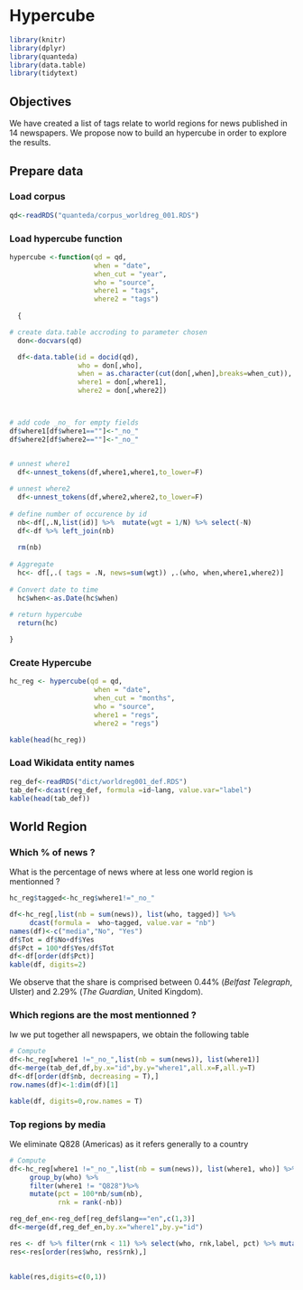 # Hypercube {#c24_hypercube}

```r
library(knitr)
library(dplyr)
library(quanteda)
library(data.table)
library(tidytext)
```

## Objectives

We have created a list of tags relate to world regions for news published in 14 newspapers. We propose now to build an hypercube in order to explore the results.



## Prepare data

### Load corpus

```r
qd<-readRDS("quanteda/corpus_worldreg_001.RDS")

```

### Load hypercube function
```r


hypercube <-function(qd = qd,
                     when = "date",
                     when_cut = "year",
                     who = "source",
                     where1 = "tags",
                     where2 = "tags")
                     
  {   

# create data.table accroding to parameter chosen
  don<-docvars(qd)

  df<-data.table(id = docid(qd),
                 who = don[,who],
                 when = as.character(cut(don[,when],breaks=when_cut)),
                 where1 = don[,where1],
                 where2 = don[,where2])



# add code _no_ for empty fields
df$where1[df$where1==""]<-"_no_"
df$where2[df$where2==""]<-"_no_"


# unnest where1
  df<-unnest_tokens(df,where1,where1,to_lower=F)
  
# unnest where2
  df<-unnest_tokens(df,where2,where2,to_lower=F)  
  
# define number of occurence by id
  nb<-df[,.N,list(id)] %>%  mutate(wgt = 1/N) %>% select(-N)
  df<-df %>% left_join(nb) 
  
  rm(nb)
 
# Aggregate
  hc<- df[,.( tags = .N, news=sum(wgt)) ,.(who, when,where1,where2)]
  
# Convert date to time
  hc$when<-as.Date(hc$when)
  
# return hypercube
  return(hc)

}


```


### Create Hypercube
```r

hc_reg <- hypercube(qd = qd,
                     when = "date",
                     when_cut = "months",
                     who = "source",
                     where1 = "regs",
                     where2 = "regs")

kable(head(hc_reg))

```
### Load Wikidata entity names

```r
reg_def<-readRDS("dict/worldreg001_def.RDS")
tab_def<-dcast(reg_def, formula =id~lang, value.var="label")
kable(head(tab_def))

```


## World Region

### Which % of news ?

What is the percentage of news where at less one world region is mentionned ?

```r
hc_reg$tagged<-hc_reg$where1!="_no_"

df<-hc_reg[,list(nb = sum(news)), list(who, tagged)] %>% 
     dcast(formula =  who~tagged, value.var = "nb") 
names(df)<-c("media","No", "Yes")
df$Tot = df$No+df$Yes
df$Pct = 100*df$Yes/df$Tot
df<-df[order(df$Pct)]
kable(df, digits=2)
```

We observe that the share is comprised between 0.44% (*Belfast Telegraph*, Ulster) and 2.29% (*The Guardian*, United Kingdom). 

### Which regions are the most mentionned ?

Iw we put together all newspapers, we obtain the following table

```r

# Compute
df<-hc_reg[where1 !="_no_",list(nb = sum(news)), list(where1)] 
df<-merge(tab_def,df,by.x="id",by.y="where1",all.x=F,all.y=T)
df<-df[order(df$nb, decreasing = T),]
row.names(df)<-1:dim(df)[1]

kable(df, digits=0,row.names = T)
```



### Top regions by media

We eliminate Q828 (Americas) as it refers generally to a country

```r

# Compute
df<-hc_reg[where1 !="_no_",list(nb = sum(news)), list(where1, who)] %>% 
     group_by(who) %>%
     filter(where1 != "Q828")%>%
     mutate(pct = 100*nb/sum(nb),
            rnk = rank(-nb))

reg_def_en<-reg_def[reg_def$lang=="en",c(1,3)]
df<-merge(df,reg_def_en,by.x="where1",by.y="id")

res <- df %>% filter(rnk < 11) %>% select(who, rnk,label, pct) %>% mutate(who=substr(who,4,12))
res<-res[order(res$who, res$rnk),]

  
kable(res,digits=c(0,1))

```
